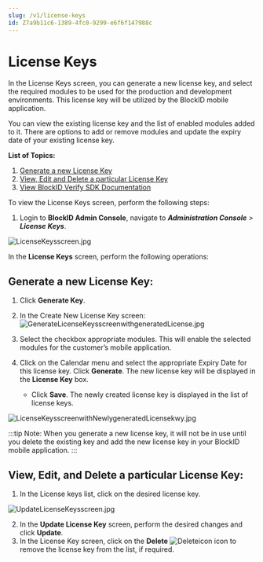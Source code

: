 ```yaml
---
slug: /v1/license-keys
id: Z7a9b11c6-1389-4fc0-9299-e6f6f147988c
---
```

# License Keys
In the License Keys screen, you can generate a new license key, and select the required modules to be used for the production and development environments. This license key will be utilized by the BlockID mobile application.

You can view the existing license key and the list of enabled modules added to it. There are options to add or remove modules and update the expiry date of your existing license key.

**List of Topics:**
1. [Generate a new License Key](#GenerateLicenseKey)
2. [View, Edit and Delete a particular License Key](#VEDLicenseKey)
3. [View BlockID Verify SDK Documentation](#BlockIDSDK)


To view the License Keys screen, perform the following steps:
1. Login to **BlockID Admin Console**, navigate to ***Administration Console** > **License Keys***. 

![LicenseKeysscreen.jpg](https://cdn.document360.io/aeae7c88-d2f4-4a9c-bba9-c4f368260d78/Images/Documentation/LicenseKeysscreen%281%29.jpg)

In the **License Keys** screen, perform the following operations: 

## <a name = "GenerateLicenseKey"></a>Generate a new License Key:

1. Click **Generate Key**.
2. In the Create New License Key screen:
  ![GenerateLicenseKeysscreenwithgeneratedLicense.jpg](https://cdn.document360.io/aeae7c88-d2f4-4a9c-bba9-c4f368260d78/Images/Documentation/GenerateLicenseKeysscreenwithgeneratedLicense%281%29.jpg)


3. Select the checkbox appropriate modules. This will enable the selected modules for the customer’s mobile application.
4. Click on the Calendar menu and select the appropriate Expiry Date for this license key. 
Click **Generate**. The new license key will be displayed in the **License Key** box.
    * Click **Save**. The newly created license key is displayed in the list of license keys.

![LicenseKeysscreenwithNewlygeneratedLicensekwy.jpg](https://cdn.document360.io/aeae7c88-d2f4-4a9c-bba9-c4f368260d78/Images/Documentation/LicenseKeysscreenwithNewlygeneratedLicensekwy%281%29.jpg)

:::tip Note:
When you generate a new license key, it will not be in use until you delete the existing key and add the new license key in your BlockID mobile application.
:::

## <a name = "VEDLicenseKey"></a>View, Edit, and Delete a particular License Key:
1. In the License keys list, click on the desired license key.  

![UpdateLicenseKeysscreen.jpg](https://cdn.document360.io/aeae7c88-d2f4-4a9c-bba9-c4f368260d78/Images/Documentation/UpdateLicenseKeysscreen%281%29.jpg)

2. In the **Update License Key** screen, perform the desired changes and click **Update**.
3. In the License Key screen, click on the **Delete** ![Deleteicon](https://cdn.document360.io/aeae7c88-d2f4-4a9c-bba9-c4f368260d78/Images/Documentation/Deleteicon.jpg) icon to remove the license key from the list, if required.

